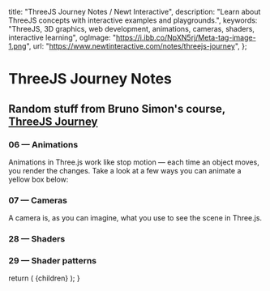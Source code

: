 
  title: "ThreeJS Journey Notes / Newt Interactive",
  description: "Learn about ThreeJS concepts with interactive examples and playgrounds.",
  keywords: "ThreeJS, 3D graphics, web development, animations, cameras, shaders, interactive learning",
  ogImage: "https://i.ibb.co/NpXN5rj/Meta-tag-image-1.png",
  url: "https://www.newtinteractive.com/notes/threejs-journey",
};

# ThreeJS Journey Notes

## Random stuff from Bruno Simon's course, [ThreeJS Journey](https://threejs-journey.com/)

### 06 &mdash; Animations

Animations in Three.js work like stop motion &mdash; each time an object moves, you render the changes. Take a look at a few ways you can animate a yellow box below:

<AnimationsSection />
<div className="h-16" />

### 07 &mdash; Cameras

A camera is, as you can imagine, what you use to see the scene in Three.js.

<CamerasSection />
<div className="h-16" />

### 28 &mdash; Shaders

<ShadersCodeSandbox />
<div className="h-20" />


### 29 &mdash; Shader patterns
<ShaderPatternsCodeSandbox />

<PostArticleSubscribe />

  return (
    <MdxLayout metadata={metadata}>{children}</MdxLayout>
  );
}